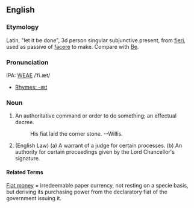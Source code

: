 ==English==
===Etymology===
Latin, "let it be done", 3d person singular subjunctive present, from [[fieri]], used as passive of [[facere]] to make. Compare with [[Be]].

===Pronunciation===
IPA: [[WEAE]] /ˈfi.æt/

*[[Rhymes:English:-æt|Rhymes: -æt]]

===Noun===
# An authoritative command or order to do something; an effectual decree.
#:    His fiat laid the corner stone. --Willis.
# (English Law) (a) A warrant of a judge for certain processes. (b) An authority for certain proceedings given by the Lord Chancellor's signature.

====Related Terms====
[[Fiat money]] = irredeemable paper currency, not resting on a specie basis, but deriving its purchasing power from the declaratory fiat of the government issuing it.
<!-- material copied from Webster's Revised Unabridged Dictionary (1913) -->